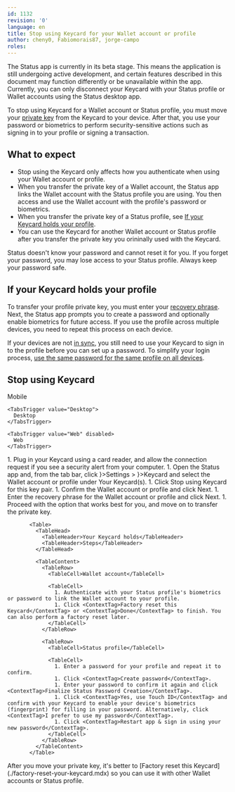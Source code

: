 ```yaml
---
id: 1132
revision: '0'
language: en
title: Stop using Keycard for your Wallet account or profile
author: cheny0, Fabiomorais87, jorge-campo
roles:
---
```


<Admonition type="beta" status="Status app is currently in beta stage">
  The Status app is currently in its beta stage. This means the application is still undergoing active development, and certain features described in this document may function differently or be unavailable within the app.
</Admonition>

<Admonition type="info">
  Currently, you can only disconnect your Keycard with your Status profile or Wallet accounts using the Status desktop app.
</Admonition>

To stop using Keycard for a Wallet account or Status profile, you must move your [private key](./understand-your-status-keys-and-recovery-phrase.mdx#about-your-status-keys) from the Keycard to your device. After that, you use your password or biometrics to perform security-sensitive actions such as signing in to your profile  or signing a transaction.

## What to expect

- Stop using the Keycard only affects how you authenticate when using your Wallet account or profile.
- When you transfer the private key of a Wallet account, the Status app links the Wallet account with the Status profile you are using. You then access and use the Wallet account with the profile's password or biometrics.
- When you transfer the private key of a Status profile, see [If your Keycard holds your profile](#if-your-keycard-holds-your-profile).
- You can use the Keycard for another Wallet account or Status profile after you transfer the private key you orininally used with the Keycard.

<Admonition type="caution">
  Status doesn't know your password and cannot reset it for you. If you forget your password, you may lose access to your Status profile. Always keep your password safe.
</Admonition>

## If your Keycard holds your profile

To transfer your profile private key, you must enter your [recovery phrase](./understand-your-status-keys-and-recovery-phrase.mdx#about-your-recovery-phrase). Next, the Status app prompts you to create a password and optionally enable biometrics for future access. If you use the profile across multiple devices, you need to repeat this process on each device.

If your devices are not [in sync](./sync-your-profile-across-devices.mdx), you still need to use your Keycard to sign in to the profile before you can set up a password. To simplify your login process, [use the same password for the same profile on all devices](./about-changing-your-status-password.mdx).

## Stop using Keycard

<Tabs defaultValue="Desktop">
  <TabsList size={32}>
    <TabsTrigger value="Mobile" disabled>
      Mobile
    </TabsTrigger>

    <TabsTrigger value="Desktop">
      Desktop
    </TabsTrigger>

    <TabsTrigger value="Web" disabled>
      Web
    </TabsTrigger>
  </TabsList>

  <TabsContent value="Desktop">
    1. Plug in your Keycard using a card reader, and allow the connection request if you see a security alert from your computer.
    1. Open the Status app and, from the tab bar, click <ContextTag icon={<SettingsDesktopIcon />}>Settings</ContextTag> > <ContextTag icon={<KeycardDesktopIcon />}>Keycard</ContextTag> and select the Wallet account or profile under <ContextTag>Your Keycard(s)</ContextTag>.
    1. Click <ContextTag>Stop using Keycard for this key pair</ContextTag>.
    1. Confirm the Wallet account or profile and click <ContextTag>Next</ContextTag>.
    1. Enter the recovery phrase for the Wallet account or profile and click <ContextTag>Next</ContextTag>.
    1. Proceed with the option that works best for you, and move on to transfer the private key.

           <Table>
             <TableHead>
               <TableHeader>Your Keycard holds</TableHeader>
               <TableHeader>Steps</TableHeader>
             </TableHead>

             <TableContent>
               <TableRow>
                 <TableCell>Wallet account</TableCell>

                 <TableCell>
                   1. Authenticate with your Status profile's biometrics or password to link the Wallet account to your profile.
                   1. Click <ContextTag>Factory reset this Keycard</ContextTag> or <ContextTag>Done</ContextTag> to finish. You can also perform a factory reset later.
                 </TableCell>
               </TableRow>

               <TableRow>
                 <TableCell>Status profile</TableCell>

                 <TableCell>
                   1. Enter a password for your profile and repeat it to confirm.
                   1. Click <ContextTag>Create password</ContextTag>.
                   1. Enter your password to confirm it again and click <ContextTag>Finalize Status Password Creation</ContextTag>.
                   1. Click <ContextTag>Yes, use Touch ID</ContextTag> and confirm with your Keycard to enable your device's biometrics (fingerprint) for filling in your password. Alternatively, click <ContextTag>I prefer to use my password</ContextTag>.
                   1. Click <ContextTag>Restart app & sign in using your new password</ContextTag>.
                 </TableCell>
               </TableRow>
             </TableContent>
           </Table>
  </TabsContent>
</Tabs>

<Admonition type="tip">
  After you move your private key, it's better to [Factory reset this Keycard](./factory-reset-your-keycard.mdx) so you can use it with other Wallet accounts or Status profile.
</Admonition>
